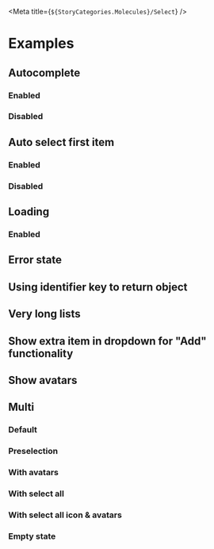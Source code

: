 
<Meta title={`${StoryCategories.Molecules}/Select`} />

<Docs />

# Examples

## Autocomplete

### Enabled

<Canvas>
	<div class="h-52">
		<p-select
			placeholder="Select an item"
			identifier-key="value"
			autocomplete-placeholder="Search..."
			items='[{"value":1,"text":"Value 1"},{"value":2,"text":"Value 2"},{"value":3,"text":"Value 3"}]'
		/>
	</div>
</Canvas>

### Disabled

<Canvas>
	<div class="h-52">
		<p-select
			placeholder="Select an item"
			identifier-key="value"
			enable-autocomplete={false}
			items='[{"value":1,"text":"Value 1"},{"value":2,"text":"Value 2"},{"value":3,"text":"Value 3"}]'
		/>
	</div>
</Canvas>

## Auto select first item

### Enabled

<Canvas>
	<div class="h-52">
		<p-select
			placeholder="Click me to search"
			identifier-key="value"
			items='[{"value":1,"text":"I will be selected automatically"},{"value":2,"text":"Value 2"},{"value":3,"text":"Value 3"}]'
		/>
	</div>
</Canvas>

### Disabled

<Canvas>
	<div class="h-52">
		<p-select
			placeholder="I have no auto selection"
			identifier-key="value"
			auto-select-first={false}
			items='[{"value":1,"text":"Value 1"},{"value":2,"text":"Value 2"},{"value":3,"text":"Value 3"}]'
		/>
	</div>
</Canvas>

## Loading

### Enabled

<Canvas>
	<div class="h-52">
		<p-select
			placeholder="Click me to show loading"
			identifier-key="value"
			auto-select-first={false}
			loading={true}
			items='[{"value":1,"text":"I will be selected automatically"},{"value":2,"text":"Value 2"},{"value":3,"text":"Value 3"}]'
		/>
	</div>
</Canvas>

## Error state 

<Canvas>
	<div class="h-52">
		<p-select
			placeholder="Click me to show loading"
			identifier-key="value"
			auto-select-first={false}
			error="This is an error"
			items='[{"value":1,"text":"I will be selected automatically"},{"value":2,"text":"Value 2"},{"value":3,"text":"Value 3"}]'
		/>
	</div>
</Canvas>

## Using identifier key to return object

<Canvas>
	<div class="h-52">
		<p-select
			auto-select-first={true}
			value-key={false}
			identifier-key="value"
			items='[{"value":1,"text":"I will be selected automatically"},{"value":2,"text":"Value 2"},{"value":3,"text":"Value 3"}]'
		/>
	</div>
</Canvas>

## Very long lists

<Canvas>
	<div class="h-52">
		<p-select
			auto-select-first={true}
			value-key={false}
			identifier-key="value"
			items='[{"value":1,"text":"I will be selected automatically"},{"value":2,"text":"Value 2"},{"value":3,"text":"Value 3"},{"value":4,"text":"Value 4"},{"value":5,"text":"Value 5"},{"value":6,"text":"Value 6"},{"value":7,"text":"Value 7"},{"value":8,"text":"Value 8"},{"value":9,"text":"Value 9"},{"value":10,"text":"Value 10"}]'
		/>
	</div>
</Canvas>

## Show extra item in dropdown for "Add" functionality

<Canvas>
	<div class="h-52">
		<p-select
			placeholder="Click me to search"
			items='[{"value":1,"text":"Value 1"},{"value":2,"text":"Value 2"},{"value":3,"text":"Value 3"}]'
			show-add-item={true}
		/>
	</div>
</Canvas>

## Show avatars

<Canvas>
	<div class="h-52 flex flex-col gap-2">
		<p-select
			value-key={false}
			identifier-key="value"
			placeholder="Please select some items"
			avatar-key="avatar"
			avatar-letters-key="letters"
			items='[{"value":1,"text":"Value 1","avatar":"https://images.unsplash.com/photo-1594815550232-e615b7a46f25?auto=format&fit=crop&crop=faces&w=150&h=150&q=80"},{"value":2,"text":"Value 2","letters":"JH"},{"value":3,"text":"Value 3","avatar":"https://images.unsplash.com/photo-1594815550232-e615b7a46f25?auto=format&fit=crop&crop=faces&w=150&h=150&q=80"}]'
		/>
	</div>
</Canvas>

## Multi

### Default

<Canvas>
	<div class="h-52 flex flex-col gap-2">
		<p-select
			multi
			value-key={false}
			identifier-key="value"
			placeholder="Please select some items"
			items='[{"value":1,"text":"Value 1"},{"value":2,"text":"Value 2"},{"value":3,"text":"Value 3"}]'
		/>
	</div>
</Canvas>

### Preselection

<Canvas>
	<div class="h-52 flex flex-col gap-2">
		<p-select
			multi
			value-key={false}
			identifier-key="value"
			placeholder="Please select some items"
			items='[{"value":1,"text":"Value 1"},{"value":2,"text":"Value 2"},{"value":3,"text":"Value 3"}]'
			value='[{"value":1,"text":"Value 1"},{"value":2,"text":"Value 2"}]'
		/>
	</div>
</Canvas>

### With avatars

<Canvas>
	<div class="h-52 flex flex-col gap-2">
		<p-select
			multi
			label="test"
			value-key={false}
			identifier-key="value"
			selection-display-key="minText"
			placeholder="I include avatars"
			avatar-key="avatar"
			avatar-letters-key="letters"
			items='[{"value":1,"text":"Value 1", "minText": "Val 1","avatar":"https://images.unsplash.com/photo-1594815550232-e615b7a46f25?auto=format&fit=crop&crop=faces&w=150&h=150&q=80"},{"value":2,"text":"Value 2","letters":"JH", "minText": "Val 2"},{"value":3,"text":"Value 3", "minText": "Val 3","avatar":"https://images.unsplash.com/photo-1594815550232-e615b7a46f25?auto=format&fit=crop&crop=faces&w=150&h=150&q=80"}]'
			value='[{"value":1,"text":"Value 1", "minText": "Val 1"}]'
		/>
	</div>
</Canvas>

### With select all

<Canvas>
	<div class="h-52 flex flex-col gap-2">
		<p-select
			multi
			label="test"
			value-key={false}
			identifier-key="value"
			selection-display-key="minText"
			placeholder="I have a select all"
			enable-autocomplete={false}
			enable-select-all={true}
			avatar-key="avatar"
			avatar-letters-key="letters"
			items='[{"value":1,"text":"Value 1", "minText": "Val 1","avatar":"https://images.unsplash.com/photo-1594815550232-e615b7a46f25?auto=format&fit=crop&crop=faces&w=150&h=150&q=80"},{"value":2,"text":"Value 2","letters":"JH", "minText": "Val 2"},{"value":3,"text":"Value 3", "minText": "Val 3","avatar":"https://images.unsplash.com/photo-1594815550232-e615b7a46f25?auto=format&fit=crop&crop=faces&w=150&h=150&q=80"}]'
			value='[{"value":1,"text":"Value 1", "minText": "Val 1"}]'
		/>
	</div>
</Canvas>

### With select all icon & avatars

<Canvas>
	<div class="h-52 flex flex-col gap-2">
		<p-select
			multi
			label="test"
			value-key={false}
			identifier-key="value"
			selection-display-key="minText"
			placeholder="I have an icon on my select all"
			enable-autocomplete={false}
			enable-select-all={true}
			select-all-icon="colleagues"
			avatar-key="avatar"
			avatar-letters-key="letters"
			items='[{"value":1,"text":"Value 1", "minText": "Val 1","avatar":"https://images.unsplash.com/photo-1594815550232-e615b7a46f25?auto=format&fit=crop&crop=faces&w=150&h=150&q=80"},{"value":2,"text":"Value 2","letters":"JH", "minText": "Val 2"},{"value":3,"text":"Value 3", "minText": "Val 3","avatar":"https://images.unsplash.com/photo-1594815550232-e615b7a46f25?auto=format&fit=crop&crop=faces&w=150&h=150&q=80"}]'
			value='[{"value":1,"text":"Value 1", "minText": "Val 1"}]'
		/>
	</div>
</Canvas>

### Empty state

<Canvas>
	<div class="h-52 flex flex-col gap-2">
		<p-select
			value-key={false}
			identifier-key="value"
			placeholder="I am empty"
			enable-autocomplete={false}
			items="[]"
			value="[]"
		/>
	</div>
</Canvas>
